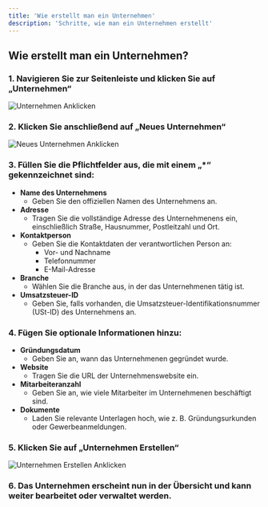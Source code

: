 ```yaml
---
title: 'Wie erstellt man ein Unternehmen'
description: 'Schritte, wie man ein Unternehmen erstellt'
---
```


## Wie erstellt man ein Unternehmen?  

### 1. **Navigieren Sie zur Seitenleiste und klicken Sie auf „Unternehmen“**  

![Unternehmen Anklicken](/images/sidebar_Unternehmen_anklicken.png)  

### 2. **Klicken Sie anschließend auf „Neues Unternehmen“**  

![Neues Unternehmen Anklicken](/images/neues_Unternehmen_klicken.png)  

### 3. **Füllen Sie die Pflichtfelder aus, die mit einem „*“ gekennzeichnet sind:**  
- **Name des Unternehmens**  
  - Geben Sie den offiziellen Namen des Unternehmens an.  
- **Adresse**  
  - Tragen Sie die vollständige Adresse des Unternehmenens ein, einschließlich Straße, Hausnummer, Postleitzahl und Ort.  
- **Kontaktperson**  
  - Geben Sie die Kontaktdaten der verantwortlichen Person an:  
    - Vor- und Nachname  
    - Telefonnummer  
    - E-Mail-Adresse  
- **Branche**  
  - Wählen Sie die Branche aus, in der das Unternehmenen tätig ist.  
- **Umsatzsteuer-ID**  
  - Geben Sie, falls vorhanden, die Umsatzsteuer-Identifikationsnummer (USt-ID) des Unternehmens an.  

### 4. **Fügen Sie optionale Informationen hinzu:**  
- **Gründungsdatum**  
  - Geben Sie an, wann das Unternehmenen gegründet wurde.  
- **Website**  
  - Tragen Sie die URL der Unternehmenswebsite ein.  
- **Mitarbeiteranzahl**  
  - Geben Sie an, wie viele Mitarbeiter im Unternehmenen beschäftigt sind.  
- **Dokumente**  
  - Laden Sie relevante Unterlagen hoch, wie z. B. Gründungsurkunden oder Gewerbeanmeldungen.  

### 5. **Klicken Sie auf „Unternehmen Erstellen“**  

![Unternehmen Erstellen Anklicken](/images/Unternehmen_Erstellen_anklicken.png)  

### 6. **Das Unternehmen erscheint nun in der Übersicht und kann weiter bearbeitet oder verwaltet werden.**  
